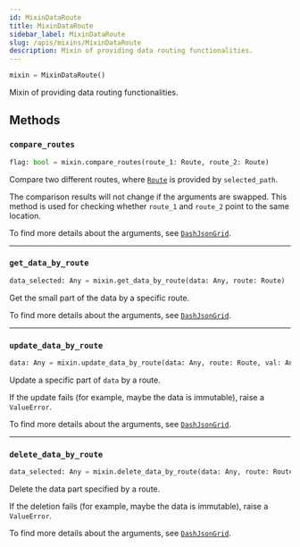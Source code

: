 ```yaml
---
id: MixinDataRoute
title: MixinDataRoute
sidebar_label: MixinDataRoute
slug: /apis/mixins/MixinDataRoute
description: Mixin of providing data routing functionalities.
---
```




<APITopBar type="class" isMixin={true} source="mixins.py#L227" />

```python
mixin = MixinDataRoute()
```

Mixin of providing data routing functionalities.

## Methods

### <IconObjType type="method"/> `compare_routes`

```python
flag: bool = mixin.compare_routes(route_1: Route, route_2: Route)
```

Compare two different routes, where [`Route`](./Route.mdx) is provided by
`selected_path`.

The comparison results will not change if the arguments are swapped. This
method is used for checking whether `route_1` and `route_2` point to the
same location.

To find more details about the arguments, see
[`DashJsonGrid`](../DashJsonGrid.mdx#-compare_routes).

---

### <IconObjType type="method"/> `get_data_by_route`

```python
data_selected: Any = mixin.get_data_by_route(data: Any, route: Route)
```

Get the small part of the data by a specific route.

To find more details about the arguments, see
[`DashJsonGrid`](../DashJsonGrid.mdx#-get_data_by_route).

---

### <IconObjType type="method"/> `update_data_by_route`

```python
data: Any = mixin.update_data_by_route(data: Any, route: Route, val: Any)
```

Update a specific part of `data` by a route.

If the update fails (for example, maybe the data is immutable), raise a
`ValueError`.

To find more details about the arguments, see
[`DashJsonGrid`](../DashJsonGrid.mdx#-update_data_by_route).

---

### <IconObjType type="method"/> `delete_data_by_route`

```python
data_selected: Any = mixin.delete_data_by_route(data: Any, route: Route)
```

Delete the data part specified by a route.

If the deletion fails (for example, maybe the data is immutable), raise a
`ValueError`.

To find more details about the arguments, see
[`DashJsonGrid`](../DashJsonGrid.mdx#-delete_data_by_route).
